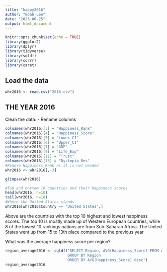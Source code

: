 ---
title: "happy2016"
author: "Noah Lee"
date: "2023-06-25"
output: html_document
---

```{r setup, include=FALSE}
knitr::opts_chunk$set(echo = TRUE)
library(ggplot2)
library(dplyr)
library(tidyverse)
library(sqldf)
library(corrr)
library(caret)
```

## Load the data
```{r}
whr2016 <- read.csv("2016.csv")
```


## THE YEAR 2016 ##
Clean the data:
- Rename columns
```{r}
colnames(whr2016)[3] = "Happiness_Rank"
colnames(whr2016)[4] = "Happiness_Score"
colnames(whr2016)[5] = "Lower_CI"
colnames(whr2016)[6] = "Upper_CI"
colnames(whr2016)[7] = "GDP"
colnames(whr2016)[9] = "Life_Exp"
colnames(whr2016)[11] = "Trust"
colnames(whr2016)[13] = "Dystopia_Res"
#Remove Happiness_Rank as it is not needed
whr2016 <- whr2016[,-3]

glimpse(whr2016)
```


```{r}
#Top and bottom 10 countries and their happiness scores
head(whr2016, n=10)
tail(whr2016, n=10)
#Where the United States stands
whr2016[whr2016$Country == 'United States',]
```

Above are the countries with the top 10 highest and lowest happiness scores. The top 10 is mostly made up of Western European countries, while 8 of the lowest 10 rankings nations are from Sub-Saharan Africa.
The United States went up from 15 to 13th place compared to the previous year.


What was the average happiness score per region?
```{r}
region_average2016 <- sqldf("SELECT Region, AVG(Happiness_Score) FROM whr2016
                            GROUP BY Region
                            ORDER BY AVG(Happiness_Score) desc")
region_average2016
```























